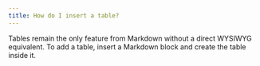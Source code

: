 ```yaml
---
title: How do I insert a table?
---
```


Tables remain the only feature from Markdown without a direct WYSIWYG equivalent. To add a table, insert a Markdown block and create the table inside it.
